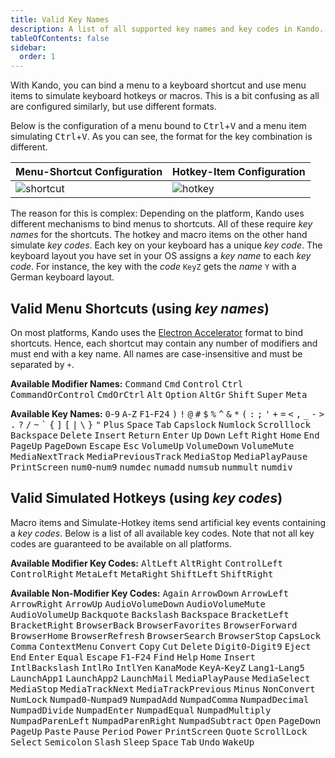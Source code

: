 ```yaml
---
title: Valid Key Names
description: A list of all supported key names and key codes in Kando.
tableOfContents: false
sidebar:
  order: 1
---
```



<Intro>
With Kando, you can bind a menu to a keyboard shortcut and use menu items to simulate keyboard hotkeys or macros.
This is a bit confusing as all are configured similarly, but use different formats.
</Intro>

Below is the configuration of a menu bound to <kbd>Ctrl</kbd>+<kbd>V</kbd> and a menu item simulating <kbd>Ctrl</kbd>+<kbd>V</kbd>.
As you can see, the format for the key combination is different.

| Menu-Shortcut Configuration                    | Hotkey-Item Configuration                      |
| ---------------------------------------------- | ---------------------------------------------- |
| ![shortcut](../../../assets/menu-settings.jpg) | ![hotkey](../../../assets/hotkey-settings.jpg) |

The reason for this is complex: Depending on the platform, Kando uses different mechanisms to bind menus to shortcuts.
All of these require _key names_ for the shortcuts.
The hotkey and macro items on the other hand simulate _key codes_.
Each key on your keyboard has a unique _key code_.
The keyboard layout you have set in your OS assigns a _key name_ to each _key code_.
For instance, the key with the _code_ `KeyZ` gets the _name_ `Y` with a German keyboard layout.

## Valid Menu Shortcuts (using _key names_)

On most platforms, Kando uses the [Electron Accelerator](https://www.electronjs.org/docs/api/accelerator) format to bind shortcuts.
Hence, each shortcut may contain any number of modifiers and must end with a key name.
All names are case-insensitive and must be separated by `+`.

**Available Modifier Names:**
<kbd>Command</kbd>
<kbd>Cmd</kbd>
<kbd>Control</kbd>
<kbd>Ctrl</kbd>
<kbd>CommandOrControl</kbd>
<kbd>CmdOrCtrl</kbd>
<kbd>Alt</kbd>
<kbd>Option</kbd>
<kbd>AltGr</kbd>
<kbd>Shift</kbd>
<kbd>Super</kbd>
<kbd>Meta</kbd>

**Available Key Names:** <kbd>0</kbd>-<kbd>9</kbd>
<kbd>A</kbd>-<kbd>Z</kbd>
<kbd>F1</kbd>-<kbd>F24</kbd>
<kbd>)</kbd>
<kbd>!</kbd>
<kbd>@</kbd>
<kbd>#</kbd>
<kbd>$</kbd>
<kbd>%</kbd>
<kbd>^</kbd>
<kbd>&</kbd>
<kbd>\*</kbd>
<kbd>(</kbd>
<kbd>:</kbd>
<kbd>;</kbd>
<kbd>'</kbd>
<kbd>+</kbd>
<kbd>=</kbd>
<kbd>&lt;</kbd>
<kbd>,</kbd>
<kbd>\_</kbd>
<kbd>-</kbd>
<kbd>&gt;</kbd>
<kbd>.</kbd>
<kbd>?</kbd>
<kbd>/</kbd>
<kbd>~</kbd>
<kbd>`</kbd>
<kbd>\{</kbd>
<kbd>]</kbd>
<kbd>[</kbd>
<kbd>|</kbd>
<kbd>\\</kbd>
<kbd>}</kbd>
<kbd>"</kbd>
<kbd>Plus</kbd>
<kbd>Space</kbd>
<kbd>Tab</kbd>
<kbd>Capslock</kbd>
<kbd>Numlock</kbd>
<kbd>Scrolllock</kbd>
<kbd>Backspace</kbd>
<kbd>Delete</kbd>
<kbd>Insert</kbd>
<kbd>Return</kbd>
<kbd>Enter</kbd>
<kbd>Up</kbd>
<kbd>Down</kbd>
<kbd>Left</kbd>
<kbd>Right</kbd>
<kbd>Home</kbd>
<kbd>End</kbd>
<kbd>PageUp</kbd>
<kbd>PageDown</kbd>
<kbd>Escape</kbd>
<kbd>Esc</kbd>
<kbd>VolumeUp</kbd>
<kbd>VolumeDown</kbd>
<kbd>VolumeMute</kbd>
<kbd>MediaNextTrack</kbd>
<kbd>MediaPreviousTrack</kbd>
<kbd>MediaStop</kbd>
<kbd>MediaPlayPause</kbd>
<kbd>PrintScreen</kbd>
<kbd>num0</kbd>-<kbd>num9</kbd>
<kbd>numdec</kbd>
<kbd>numadd</kbd>
<kbd>numsub</kbd>
<kbd>nummult</kbd>
<kbd>numdiv</kbd>

## Valid Simulated Hotkeys (using _key codes_)

Macro items and Simulate-Hotkey items send artificial key events containing a _key codes_.
Below is a list of all available key codes.
Note that not all key codes are guaranteed to be available on all platforms.

**Available Modifier Key Codes:**
<kbd>AltLeft</kbd>
<kbd>AltRight</kbd>
<kbd>ControlLeft</kbd>
<kbd>ControlRight</kbd>
<kbd>MetaLeft</kbd>
<kbd>MetaRight</kbd>
<kbd>ShiftLeft</kbd>
<kbd>ShiftRight</kbd>

**Available Non-Modifier Key Codes:**
<kbd>Again</kbd>
<kbd>ArrowDown</kbd>
<kbd>ArrowLeft</kbd>
<kbd>ArrowRight</kbd>
<kbd>ArrowUp</kbd>
<kbd>AudioVolumeDown</kbd>
<kbd>AudioVolumeMute</kbd>
<kbd>AudioVolumeUp</kbd>
<kbd>Backquote</kbd>
<kbd>Backslash</kbd>
<kbd>Backspace</kbd>
<kbd>BracketLeft</kbd>
<kbd>BracketRight</kbd>
<kbd>BrowserBack</kbd>
<kbd>BrowserFavorites</kbd>
<kbd>BrowserForward</kbd>
<kbd>BrowserHome</kbd>
<kbd>BrowserRefresh</kbd>
<kbd>BrowserSearch</kbd>
<kbd>BrowserStop</kbd>
<kbd>CapsLock</kbd>
<kbd>Comma</kbd>
<kbd>ContextMenu</kbd>
<kbd>Convert</kbd>
<kbd>Copy</kbd>
<kbd>Cut</kbd>
<kbd>Delete</kbd>
<kbd>Digit0</kbd>-<kbd>Digit9</kbd>
<kbd>Eject</kbd>
<kbd>End</kbd>
<kbd>Enter</kbd>
<kbd>Equal</kbd>
<kbd>Escape</kbd>
<kbd>F1</kbd>-<kbd>F24</kbd>
<kbd>Find</kbd>
<kbd>Help</kbd>
<kbd>Home</kbd>
<kbd>Insert</kbd>
<kbd>IntlBackslash</kbd>
<kbd>IntlRo</kbd>
<kbd>IntlYen</kbd>
<kbd>KanaMode</kbd>
<kbd>KeyA</kbd>-<kbd>KeyZ</kbd>
<kbd>Lang1</kbd>-<kbd>Lang5</kbd>
<kbd>LaunchApp1</kbd>
<kbd>LaunchApp2</kbd>
<kbd>LaunchMail</kbd>
<kbd>MediaPlayPause</kbd>
<kbd>MediaSelect</kbd>
<kbd>MediaStop</kbd>
<kbd>MediaTrackNext</kbd>
<kbd>MediaTrackPrevious</kbd>
<kbd>Minus</kbd>
<kbd>NonConvert</kbd>
<kbd>NumLock</kbd>
<kbd>Numpad0</kbd>-<kbd>Numpad9</kbd>
<kbd>NumpadAdd</kbd>
<kbd>NumpadComma</kbd>
<kbd>NumpadDecimal</kbd>
<kbd>NumpadDivide</kbd>
<kbd>NumpadEnter</kbd>
<kbd>NumpadEqual</kbd>
<kbd>NumpadMultiply</kbd>
<kbd>NumpadParenLeft</kbd>
<kbd>NumpadParenRight</kbd>
<kbd>NumpadSubtract</kbd>
<kbd>Open</kbd>
<kbd>PageDown</kbd>
<kbd>PageUp</kbd>
<kbd>Paste</kbd>
<kbd>Pause</kbd>
<kbd>Period</kbd>
<kbd>Power</kbd>
<kbd>PrintScreen</kbd>
<kbd>Quote</kbd>
<kbd>ScrollLock</kbd>
<kbd>Select</kbd>
<kbd>Semicolon</kbd>
<kbd>Slash</kbd>
<kbd>Sleep</kbd>
<kbd>Space</kbd>
<kbd>Tab</kbd>
<kbd>Undo</kbd>
<kbd>WakeUp</kbd>
